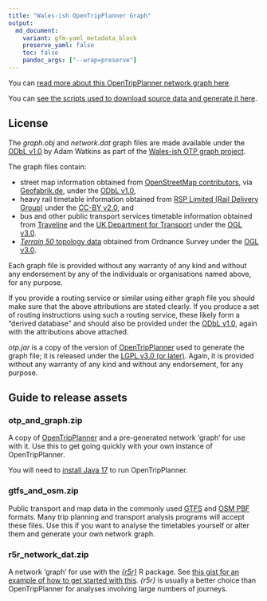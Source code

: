 ```yaml
---
title: "Wales-ish OpenTripPlanner Graph"
output:
  md_document:
    variant: gfm-yaml_metadata_block
    preserve_yaml: false
    toc: false
    pandoc_args: ["--wrap=preserve"]
---
```


You can [read more about this OpenTripPlanner network graph here](https://stupidpupil.github.io/wales_ish_otp_graph).

You can [see the scripts used to download source data and generate it here](https://github.com/stupidpupil/wales_ish_otp_graph).

## License
The *graph.obj* and *network.dat* graph files are made available under the [ODbL v1.0](https://opendatacommons.org/licenses/odbl/1-0/) by Adam Watkins as part of the [Wales-ish OTP graph project](https://stupidpupil.github.io/wales_ish_otp_graph).

The graph files contain:

- street map information obtained from [OpenStreetMap contributors](https://www.openstreetmap.org/copyright), via [Geofabrik.de](https://download.geofabrik.de/europe/great-britain.html), under the [ODbL v1.0](https://opendatacommons.org/licenses/odbl/1-0/),
- heavy rail timetable information obtained from [RSP Limited (Rail Delivery Group)](http://data.atoc.org/) under the [CC-BY v2.0](https://creativecommons.org/licenses/by/2.0/uk/legalcode), and
- bus and other public transport services timetable information obtained from [Traveline](https://www.travelinedata.org.uk/traveline-open-data/traveline-national-dataset/) and the [UK Department for Transport](https://data.bus-data.dft.gov.uk/) under the [OGL v3.0](https://www.nationalarchives.gov.uk/doc/open-government-licence/version/3/).
- [*Terrain 50* topology data](https://www.ordnancesurvey.co.uk/business-government/products/terrain-50) obtained from Ordnance Survey under the [OGL v3.0](https://www.nationalarchives.gov.uk/doc/open-government-licence/version/3/).

Each graph file is provided without any warranty of any kind and without any endorsement by any of the individuals or organisations named above, for any purpose.

If you provide a routing service or similar using either graph file you should make sure that the above attributions are stated clearly. If you produce a set of routing instructions using such a routing service, these likely form a "derived database" and should also be provided under the [ODbL v1.0](https://opendatacommons.org/licenses/odbl/1-0/), again with the attributions above attached.

*otp.jar* is a copy of the version of [OpenTripPlanner](https://github.com/opentripplanner/OpenTripPlanner) used to generate the graph file; it is released under the [LGPL v3.0 (or later)](https://github.com/opentripplanner/OpenTripPlanner/blob/dev-2.x/LICENSE). Again, it is provided without any warranty of any kind and without any endorsement, for any purpose.

## Guide to release assets

### otp_and_graph.zip

A copy of [OpenTripPlanner](https://github.com/opentripplanner/OpenTripPlanner) and a pre-generated network 'graph' for use with it. Use this to get going quickly with your own instance of OpenTripPlanner. 

You will need to [install Java 17](https://adoptium.net) to run OpenTripPlanner.

### gtfs_and_osm.zip

Public transport and map data in the commonly used [GTFS](https://en.wikipedia.org/wiki/General_Transit_Feed_Specification) and [OSM PBF](https://wiki.openstreetmap.org/wiki/PBF_Format) formats. Many trip planning and transport analysis programs will accept these files. Use this if you want to analyse the timetables yourself or alter them and generate your own network graph.

### r5r_network_dat.zip

A network 'graph' for use with the *[{r5r}](https://github.com/ipeaGIT/r5r)* R package. See [this gist for an example of how to get started with this](https://gist.github.com/stupidpupil/cb60575c5add1b28f0146ff2802424c1). *{r5r}* is usually a better choice than OpenTripPlanner for analyses involving large numbers of journeys.

